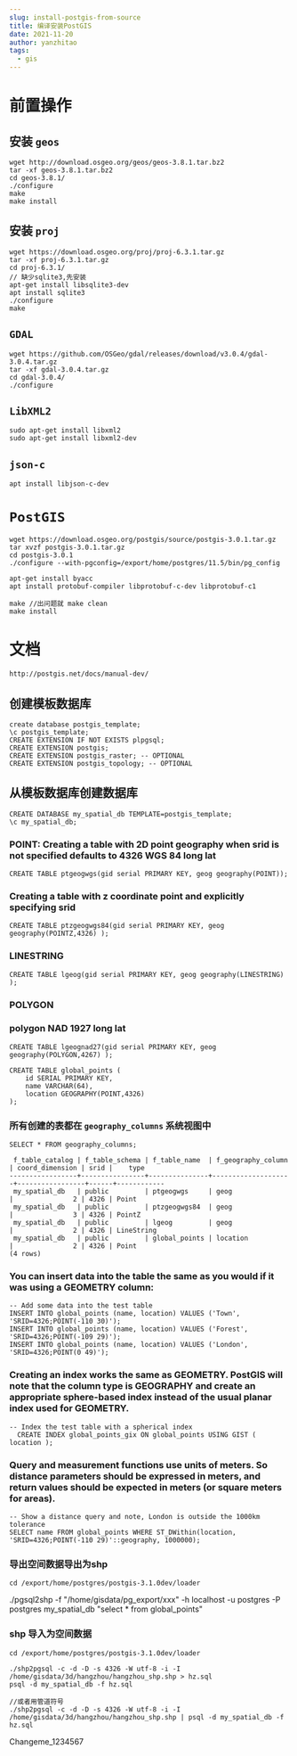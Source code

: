 ```yaml
---
slug: install-postgis-from-source
title: 编译安装PostGIS
date: 2021-11-20
author: yanzhitao
tags:
  - gis
---
```

# 前置操作





## 安装 `geos`

```
wget http://download.osgeo.org/geos/geos-3.8.1.tar.bz2
tar -xf geos-3.8.1.tar.bz2
cd geos-3.8.1/
./configure
make
make install
```


## 安装 `proj`

```
wget https://download.osgeo.org/proj/proj-6.3.1.tar.gz
tar -xf proj-6.3.1.tar.gz
cd proj-6.3.1/
// 缺少sqlite3,先安装
apt-get install libsqlite3-dev
apt install sqlite3
./configure
make

```

## `GDAL`
```
wget https://github.com/OSGeo/gdal/releases/download/v3.0.4/gdal-3.0.4.tar.gz
tar -xf gdal-3.0.4.tar.gz
cd gdal-3.0.4/
./configure

```
## `LibXML2`
```
sudo apt-get install libxml2
sudo apt-get install libxml2-dev

```
## `json-c`
```
apt install libjson-c-dev

```

# `PostGIS`

```
wget https://download.osgeo.org/postgis/source/postgis-3.0.1.tar.gz
tar xvzf postgis-3.0.1.tar.gz
cd postgis-3.0.1
./configure --with-pgconfig=/export/home/postgres/11.5/bin/pg_config

apt-get install byacc
apt install protobuf-compiler libprotobuf-c-dev libprotobuf-c1

make //出问题就 make clean
make install
```


# 文档
`http://postgis.net/docs/manual-dev/`

## 创建模板数据库
```
create database postgis_template;
\c postgis_template;
CREATE EXTENSION IF NOT EXISTS plpgsql;
CREATE EXTENSION postgis;
CREATE EXTENSION postgis_raster; -- OPTIONAL
CREATE EXTENSION postgis_topology; -- OPTIONAL
```


## 从模板数据库创建数据库
```
CREATE DATABASE my_spatial_db TEMPLATE=postgis_template;
\c my_spatial_db;
```

### POINT: Creating a table with 2D point geography when srid is not specified defaults to 4326 WGS 84 long lat

`CREATE TABLE ptgeogwgs(gid serial PRIMARY KEY, geog geography(POINT));`

### Creating a table with z coordinate point and explicitly specifying srid

`CREATE TABLE ptzgeogwgs84(gid serial PRIMARY KEY, geog geography(POINTZ,4326) );`

### LINESTRING

`CREATE TABLE lgeog(gid serial PRIMARY KEY, geog geography(LINESTRING) );`

### POLYGON

### polygon NAD 1927 long lat
`CREATE TABLE lgeognad27(gid serial PRIMARY KEY, geog geography(POLYGON,4267) );`


``` 
CREATE TABLE global_points (
    id SERIAL PRIMARY KEY,
    name VARCHAR(64),
    location GEOGRAPHY(POINT,4326)
);
```

### 所有创建的表都在 `geography_columns` 系统视图中

`SELECT * FROM geography_columns;`



```
 f_table_catalog | f_table_schema | f_table_name  | f_geography_column | coord_dimension | srid |    type
-----------------+----------------+---------------+--------------------+-----------------+------+------------
 my_spatial_db   | public         | ptgeogwgs     | geog               |               2 | 4326 | Point
 my_spatial_db   | public         | ptzgeogwgs84  | geog               |               3 | 4326 | PointZ
 my_spatial_db   | public         | lgeog         | geog               |               2 | 4326 | LineString
 my_spatial_db   | public         | global_points | location           |               2 | 4326 | Point
(4 rows)

```



### You can insert data into the table the same as you would if it was using a GEOMETRY column:

```
-- Add some data into the test table
INSERT INTO global_points (name, location) VALUES ('Town', 'SRID=4326;POINT(-110 30)');
INSERT INTO global_points (name, location) VALUES ('Forest', 'SRID=4326;POINT(-109 29)');
INSERT INTO global_points (name, location) VALUES ('London', 'SRID=4326;POINT(0 49)');
```

### Creating an index works the same as GEOMETRY. PostGIS will note that the column type is GEOGRAPHY and create an appropriate sphere-based index instead of the usual planar index used for GEOMETRY.

```
-- Index the test table with a spherical index
  CREATE INDEX global_points_gix ON global_points USING GIST ( location );
```

### Query and measurement functions use units of meters. So distance parameters should be expressed in meters, and return values should be expected in meters (or square meters for areas).

```
-- Show a distance query and note, London is outside the 1000km tolerance
SELECT name FROM global_points WHERE ST_DWithin(location, 'SRID=4326;POINT(-110 29)'::geography, 1000000);
```

### 导出空间数据导出为shp

`cd /export/home/postgres/postgis-3.1.0dev/loader`

./pgsql2shp -f "/home/gisdata/pg_export/xxx" -h localhost -u postgres -P postgres my_spatial_db "select * from global_points"

### shp 导入为空间数据

`cd /export/home/postgres/postgis-3.1.0dev/loader`

```
./shp2pgsql -c -d -D -s 4326 -W utf-8 -i -I /home/gisdata/3d/hangzhou/hangzhou_shp.shp > hz.sql
psql -d my_spatial_db -f hz.sql

//或者用管道符号
./shp2pgsql -c -d -D -s 4326 -W utf-8 -i -I /home/gisdata/3d/hangzhou/hangzhou_shp.shp | psql -d my_spatial_db -f hz.sql
```



Changeme_1234567